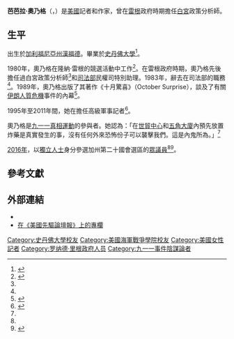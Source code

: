 {{noteTA
| G1 = 美國總統
}}
{{Infobox officeholder|姓名=芭芭拉·奧乃格|原名=Barbara Honegger|性別=女|出生日期=|出生地點={{美國}}[[加利福尼亞州|加利福尼亞州]][[漢福德_(加利福尼亞州)|漢福德]]|國籍={{美國}}|政黨=[[無黨籍|無黨籍]]|母校=[[史丹佛大學|史丹佛大學]]}}
'''芭芭拉·奧乃格'''（{{lang-en|Barbara Honegger}}，{{bd|？年||}}）是[[美國|美國]]記者和作家，曾在[[隆納·雷根|雷根]]政府時期擔任[[白宮|白宮]]政策分析師。

== 生平 ==
出生於[[加利福尼亞州|加利福尼亞州]][[漢福德_(加利福尼亞州)|漢福德]]。畢業於[[史丹佛大學|史丹佛大學]]<ref name=":0">{{Cite web|title=Honegger: independent with a cause|url=https://www.thecalifornian.com/story/news/2016/04/23/honegger-independent-cause/83424196/|accessdate=2021-01-28|last=Robledo|first=Roberto M.|work=The Salinas Californian|language=en-US|archive-date=2021-02-26|archive-url=https://web.archive.org/web/20210226045132/https://www.thecalifornian.com/story/news/2016/04/23/honegger-independent-cause/83424196/|dead-url=no}}</ref>。

1980年，奧乃格在隆納·雷根的競選活動中工作<ref name=":1">{{Cite news|title=REAGAN AIDE BELITTLES WOMAN WHO RESIGNED (Published 1983)|url=https://www.nytimes.com/1983/08/25/us/reagan-aide-belittles-woman-who-resigned.html|newspaper=The New York Times|date=1983-08-25|accessdate=2021-01-28|language=en-US|first=Steven R.|last=Weisman|archive-date=2021-02-02|archive-url=https://web.archive.org/web/20210202074638/https://www.nytimes.com/1983/08/25/us/reagan-aide-belittles-woman-who-resigned.html|dead-url=no}}</ref>。在雷根政府時期，奧乃格先後擔任過白宮政策分析師<ref name=":0" />和[[美國司法部|司法部]]民權司特別助理。1983年，辭去在司法部的職務<ref name=":1" />。1989年，奧乃格出版了其著作《十月驚喜》（October Surprise），談及了有關[[伊朗人質危機|伊朗人質危機]]事件的內幕<ref>{{Cite web|title=Cheating at Hostage Chess : OCTOBER SURPRISE  by Barbara Honegger (Tudor Publishing: $19.95; 323 pp.)|url=https://www.latimes.com/archives/la-xpm-1989-08-27-bk-1771-story.html|accessdate=2021-01-28|date=1989-08-27|publisher=Los Angeles Times|language=en-US|archive-date=2021-02-02|archive-url=https://web.archive.org/web/20210202081647/https://www.latimes.com/archives/la-xpm-1989-08-27-bk-1771-story.html|dead-url=no}}</ref>。

1995年至2011年間，她在{{le|美國海軍研究生院|Naval Postgraduate School}}擔任高級軍事記者<ref>{{cite web|title=Barbara Honegger|url=https://11september.eu/en/barbara-honegger/|accessdate=2021-01-28|publisher=11 September Foundation|archive-date=2021-05-07|archive-url=https://web.archive.org/web/20210507122709/https://11september.eu/en/barbara-honegger/|dead-url=no}}</ref>。

奧乃格是[[九一一事件陰謀論|九一一真相運動]]的參與者。她認為：「在[[世貿中心|世貿中心]]和[[五角大廈|五角大廈]]內預先放置炸藥是真實發生的事，沒有任何外來恐怖份子可以襲擊我們。這是內鬼所為。」<ref name=":0" />

[[2016年美國眾議院選舉|2016年]]，以[[獨立人士|獨立人士]]身分參選加州第二十國會選區的[[聯邦眾議員|眾議員]]<ref name=":0" /><ref>{{Cite web|title=Independent Barbara Honegger Talks Run for Congress and "911 Truth" in In-depth Interview|url=https://www.kazu.org/post/independent-barbara-honegger-talks-run-congress-and-911-truth-depth-interview|accessdate=2021-01-28|publisher=90.3 KAZU|language=en|archive-date=2021-02-01|archive-url=https://web.archive.org/web/20210201175943/https://www.kazu.org/post/independent-barbara-honegger-talks-run-congress-and-911-truth-depth-interview|dead-url=no}}</ref>。

== 參考文獻 ==
<references />

== 外部連結 ==

* {{IMDb name|id=0393142}}
* [https://ahtribune.ca/author.html?id=1044 在《美國先驅論壇報》上的專欄] {{Wayback|url=https://ahtribune.ca/author.html?id=1044 |date=20210202081117 }} {{en}}

{{Authority control}}

{{DEFAULTSORT:Honegger, Barbara}}
[[Category:史丹佛大學校友|Category:史丹佛大學校友]]
[[Category:美國海軍戰爭學院校友|Category:美國海軍戰爭學院校友]]
[[Category:美國女性記者|Category:美國女性記者]]
[[Category:罗纳德·里根政府人员|Category:罗纳德·里根政府人员]]
[[Category:九一一事件陰謀論者|Category:九一一事件陰謀論者]]